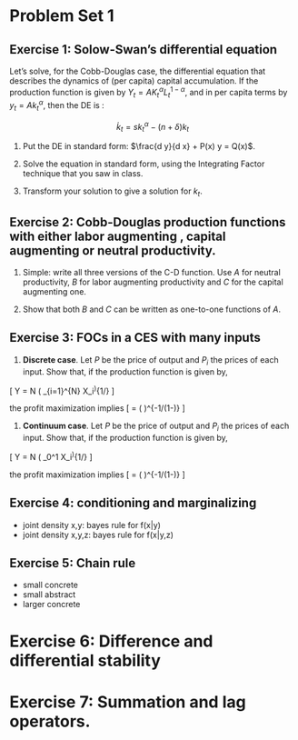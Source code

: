 Problem Set 1
========================================================

## Exercise 1: Solow-Swan's differential equation

Let's solve, for the Cobb-Douglas case, the differential equation that describes the dynamics of (per capita) capital accumulation. If the production function is given by $Y_t = A K_t^\alpha L_t^{1-\alpha}$, and in per capita terms by $y_t = A k_t^{\alpha}$, then the DE is :

$$
\begin{equation}\label{kdiffeq}
\dot{k}_t = s k_t^{\alpha} - (n + \delta) k_t
\end{equation}
$$


1. Put the DE in standard form: $\frac{d y}{d x} + P(x) y = Q(x)$.


2. Solve the equation in standard form, using the Integrating Factor technique that you saw in class.


3. Transform your solution to give a solution for $k_t$.

## Exercise 2: Cobb-Douglas production functions with either labor augmenting , capital augmenting or neutral productivity.

1. Simple: write all three versions of the C-D function. Use $A$ for neutral productivity, $B$ for labor augmenting productivity and $C$ for the capital augmenting one. 

2. Show that both $B$ and $C$ can be written as one-to-one functions of $A$. 

## Exercise 3: FOCs in a CES with many inputs

1. **Discrete case**. Let $P$ be the price of output and $P_i$ the prices of each input. Show that, if the production function is given by,

\[
Y = N \left( \frac{1}{N} \Sigma_{i=1}^{N} X_i^\eta \right)^{1/\eta} 
\]

the profit maximization implies
\[
\frac{N X_i}{Y} = \left( \frac{P_i}{P}  \right)^{-1/(1-\eta)} 
\]

1. **Continuum case**. Let $P$ be the price of output and $P_i$ the prices of each input. Show that, if the production function is given by,

\[
Y = N \left( \int_0^1 X_i^\eta \right)^{1/\eta} 
\]

the profit maximization implies
\[
\frac{X_i}{Y} = \left( \frac{P_i}{P}  \right)^{-1/(1-\eta)} 
\]

## Exercise 4: conditioning and marginalizing 

+ joint density x,y: bayes rule for f(x|y)
+ joint density x,y,z: bayes rule for f(x|y,z)

## Exercise 5: Chain rule
+ small concrete
+ small abstract
+ larger concrete

# Exercise 6: Difference and differential stability

# Exercise 7: Summation and lag operators.